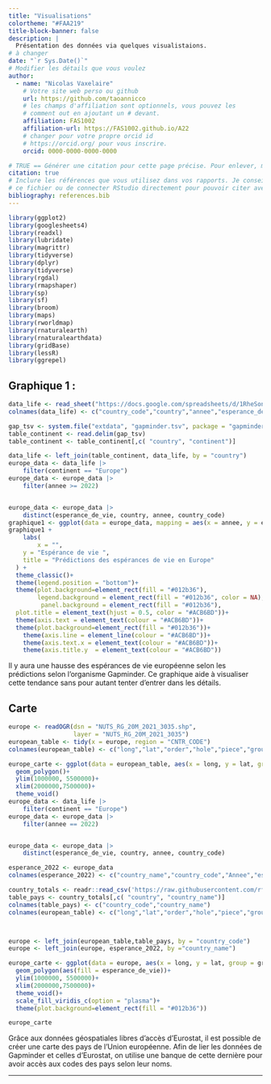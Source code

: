 ```yaml
---
title: "Visualisations"
colortheme: "#FAA219"
title-block-banner: false
description: | 
  Présentation des données via quelques visualistaions.
# à changer
date: "`r Sys.Date()`"
# Modifier les détails que vous voulez
author:
  - name: "Nicolas Vaxelaire"
    # Votre site web perso ou github
    url: https://github.com/taoannicco
    # les champs d'affiliation sont optionnels, vous pouvez les
    # comment out en ajoutant un # devant.
    affiliation: FAS1002
    affiliation-url: https://FAS1002.github.io/A22
    # changer pour votre propre orcid id
    # https://orcid.org/ pour vous inscrire.
    orcid: 0000-0000-0000-0000

# TRUE == Générer une citation pour cette page précise. Pour enlever, mettre false.
citation: true
# Inclure les références que vous utilisez dans vos rapports. Je conseille Zotero pour construire
# ce fichier ou de connecter RStudio directement pour pouvoir citer avec @nom-de-reference.
bibliography: references.bib
---
```


```r
library(ggplot2)
library(googlesheets4)
library(readxl)
library(lubridate)
library(magrittr)
library(tidyverse)
library(dplyr)
library(tidyverse)
library(rgdal)
library(rmapshaper)
library(sp)
library(sf)
library(broom)
library(maps)
library(rworldmap)
library(rnaturalearth)
library(rnaturalearthdata)
library(gridBase)
library(lessR)
library(ggrepel)
```

## Graphique 1 :

```r

data_life <- read_sheet("https://docs.google.com/spreadsheets/d/1RheSon1-q4vFc3AGyupVPH6ptEByE-VtnjOCselU0PE/edit#gid=176703676", sheet = 4)
colnames(data_life) <- c("country_code","country","annee","esperance_de_vie")

gap_tsv <- system.file("extdata", "gapminder.tsv", package = "gapminder")
table_continent <- read.delim(gap_tsv)
table_continent <- table_continent[,c( "country", "continent")]

data_life <- left_join(table_continent, data_life, by = "country")
europe_data <- data_life |>
    filter(continent == "Europe")
europe_data <- europe_data |> 
    filter(annee >= 2022)


europe_data <- europe_data |> 
    distinct(esperance_de_vie, country, annee, country_code)
graphique1 <- ggplot(data = europe_data, mapping = aes(x = annee, y = esperance_de_vie, color = country, group = country))+geom_jitter(size = .4)
graphique1 +
    labs(
        x = "",
    y = "Espérance de vie ",
    title = "Prédictions des espérances de vie en Europe"
  ) +
  theme_classic()+
  theme(legend.position = "bottom")+
  theme(plot.background=element_rect(fill = "#012b36"),
        legend.background = element_rect(fill = "#012b36", color = NA),
         panel.background = element_rect(fill = "#012b36"),
  plot.title = element_text(hjust = 0.5, color = "#ACB6BD"))+
  theme(axis.text = element_text(colour = "#ACB6BD"))+
  theme(plot.background=element_rect(fill = "#012b36"))+
    theme(axis.line = element_line(colour = "#ACB6BD"))+
    theme(axis.text.x = element_text(colour = "#ACB6BD"))+
    theme(axis.title.y  = element_text(colour = "#ACB6BD"))

```

Il y aura une hausse des espérances de vie européenne selon les prédictions selon l'organisme Gapminder. Ce graphique aide à visualiser cette tendance sans pour autant tenter d'entrer dans les détails.

## Carte

```r
europe <- readOGR(dsn = "NUTS_RG_20M_2021_3035.shp",
                  layer = "NUTS_RG_20M_2021_3035")
european_table <- tidy(x = europe, region = "CNTR_CODE")
colnames(european_table) <- c("long","lat","order","hole","piece","group","pays")

europe_carte <- ggplot(data = european_table, aes(x = long, y = lat, group = group))+ 
  geom_polygon()+
  ylim(1000000, 5500000)+
  xlim(2000000,7500000)+
  theme_void()
europe_data <- data_life |>
    filter(continent == "Europe")
europe_data <- europe_data |> 
    filter(annee == 2022)


europe_data <- europe_data |> 
    distinct(esperance_de_vie, country, annee, country_code)

esperance_2022 <- europe_data
colnames(esperance_2022) <- c("country_name","country_code","Annee","esperance_de_vie")

country_totals <- readr::read_csv('https://raw.githubusercontent.com/rfordatascience/tidytuesday/master/data/2020/2020-08-04/country_totals.csv')
table_pays <- country_totals[,c( "country", "country_name")]
colnames(table_pays) <- c("country_code","country_name")
colnames(european_table) <- c("long","lat","order","hole","piece","group","country_code")



europe <- left_join(european_table,table_pays, by = "country_code")
europe <- left_join(europe, esperance_2022, by ="country_name")

europe_carte <- ggplot(data = europe, aes(x = long, y = lat, group = group))+ 
  geom_polygon(aes(fill = esperance_de_vie))+
  ylim(1000000, 5500000)+
  xlim(2000000,7500000)+
  theme_void()+
  scale_fill_viridis_c(option = "plasma")+
  theme(plot.background=element_rect(fill = "#012b36"))

europe_carte
```

Grâce aux données géospatiales libres d'accès d'Eurostat, il est possible de créer une carte des pays de l'Union européenne. Afin de lier les données de Gapminder et celles d'Eurostat, on utilise une banque de cette dernière pour avoir accès aux codes des pays selon leur noms.

------------------------------------------------------------------------
